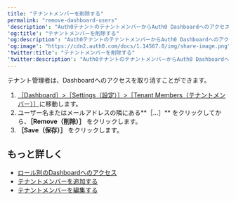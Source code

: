 ---
title: "テナントメンバーを削除する"
permalink: "remove-dashboard-users"
'description': "Auth0テナントのテナントメンバーからAuth0 Dashboardへのアクセスを削除する方法を説明します。"
'og:title': "テナントメンバーを削除する"
'og:description': "Auth0テナントのテナントメンバーからAuth0 Dashboardへのアクセスを削除する方法を説明します。"
'og:image': "https://cdn2.auth0.com/docs/1.14567.0/img/share-image.png"
'twitter:title': "テナントメンバーを削除する"
'twitter:description': "Auth0テナントのテナントメンバーからAuth0 Dashboardへのアクセスを削除する方法を説明します。"
---

テナント管理者は、Dashboardへのアクセスを取り消すことができます。

1. [［Dashboard］>［Settings（設定）］>［Tenant Members（テナントメンバー）］](https://manage.auth0.com/#/tenant/admins)に移動します。
2. ユーザー名またはメールアドレスの隣にある**［...］** をクリックしてから、**［Remove（削除）］** をクリックします。
3. **［Save（保存）］** をクリックします。

## もっと詳しく

* [ロール別のDashboardへのアクセス](/docs/ja-jp/get-started/manage-dashboard-access/feature-access-by-role)
* [テナントメンバーを追加する](/docs/ja-jp/get-started/manage-dashboard-access/add-dashboard-users)
* [テナントメンバーを編集する](/docs/ja-jp/get-started/manage-dashboard-access/edit-dashboard-users)